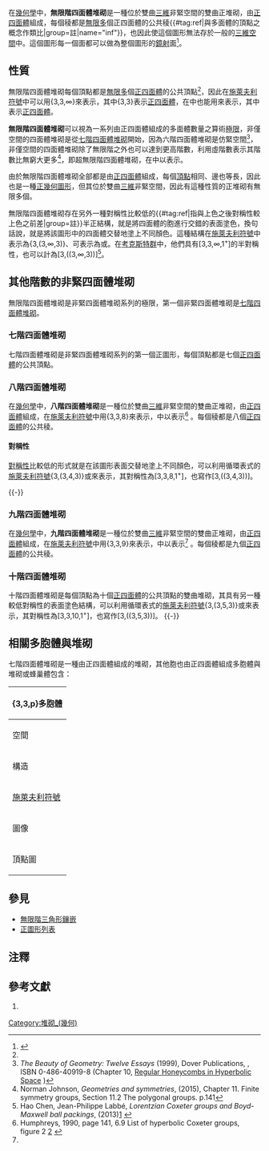 {{Polytopebox
| name = 無限階四面體堆砌
| imagename = Hyperbolic honeycomb 3-3-i poincare cc.png
| caption = [[庞加莱圆盘模型|雙曲龐加萊球體投影模型]]
| polytope = 無限階四面體堆砌
| Type = [[正圖形列表|雙曲正堆砌]]
| group_type = [[堆砌_(幾何)|堆砌]]
| Dimension = [[三維|三維]][[雙曲幾何|雙曲]][[空間|空間]]
| Cell = [[正四面体|{3,3}]] [[File:Uniform_polyhedron-33-t0.png|40px]]
| Face = [[正三角形|{3}]] [[Image:2-simplex_t0.svg|20px]]
| Vertice_type = [[無限階三角形鑲嵌|{3,∞}]], {(3,∞,3)}<br>[[File:H2_tiling_23i-4.png|40px]][[File:H2_tiling_33i-4.png|40px]]
| Schläfli = {3,3,∞}<BR>{3,(3,∞,3)}
| Coxeter_diagram = {{CDD|node_1|3|node|3|node|infin|node}}<BR>{{CDD|node_1|3|node|3|node|infin|node_h0}} = {{CDD|node_1|3|node|split1|branch|labelinfin}}
| Symmetry_group = [∞,3,3]<BR>[3,((3,∞,3))]
| dual = 三階三階無限邊形鑲嵌蜂巢體
| Properties = [[正圖形|正]]
}}
在[[幾何學|幾何學]]中，'''無限階四面體堆砌'''是一種位於雙曲[[三維|三維]]非緊空間的雙曲正堆砌，由[[正四面體|正四面體]]組成，每個稜都是[[無窮|無限多]]個正四面體的公共稜{{#tag:ref|與多面體的頂點之概念作類比|group=註|name="inf"}}，也因此使這個圖形無法存於一般的[[三維空間|三維空間]]中。這個圖形每一個面都可以做為整個圖形的[[鏡射|鏡射]]面<ref>{{cite journal en|last=George |first=Maxwell |coauthors= |year=1982 |title=''Sphere Packings and Hyperbolic Reflection Groups'' |journal=JOURNAL OF ALGEBRA |volume=79 |pages=78-97 |url=http://www.sciencedirect.com/science/article/pii/0021869382903180 |archiveurl=https://archive.is/20130630070017/http://www.sciencedirect.com/science/article/pii/0021869382903180 |doi=10.1016/0021-8693(82)90318-0 |accessdate=2016-07-28 |archivedate=2013-06-30 |deadurl=yes }}</ref>。

== 性質 ==
無限階四面體堆砌每個頂點都是[[無窮|無限多]]個[[正四面體|正四面體]]的公共頂點<ref group=註 name="inf"/>，因此在[[施萊夫利符號|施萊夫利符號]]中可以用{3,3,∞}來表示，其中{3,3}表示[[正四面體|正四面體]]，在{{link-en|考克斯特-迪肯符號|Coxeter-Dynkin diagram}}中也能用{{CDD|node_1|3|node|3|node|infin|node}}來表示，其中{{CDD|node_1|3|node|3|node}}表示[[正四面體|正四面體]]。

'''無限階四面體堆砌'''可以視為一系列由正四面體組成的多面體數量之算術[[極限|極限]]，非僅空間的四面體堆砌是從[[七階四面體堆砌|七階四面體堆砌]]開始，因為六階四面體堆砌是仿緊空間<ref>''The Beauty of Geometry: Twelve Essays'' (1999), Dover Publications, {{LCCN|99035678||}}, ISBN 0-486-40919-8 (Chapter 10, [http://www.mathunion.org/ICM/ICM1954.3/Main/icm1954.3.0155.0169.ocr.pdf Regular Honeycombs in Hyperbolic Space] {{Wayback|url=http://www.mathunion.org/ICM/ICM1954.3/Main/icm1954.3.0155.0169.ocr.pdf |date=20160610043106 }})</ref>，非僅空間的四面體堆砌除了無限階之外也可以達到更高階數，利用虛階數表示其階數比無窮大更多<ref>Norman Johnson, ''Geometries and symmetries'', (2015), Chapter 11. Finite symmetry groups, Section 11.2 The polygonal groups. p.141</ref>，即超無限階四面體堆砌，在{{link-en|考克斯特-迪肯符號|Coxeter-Dynkin diagram}}中以{{CDD|node_1|3|node|3|node|ultra|node}}表示。

由於無限階四面體堆砌全部都是由[[正四面體|正四面體]]組成，每個[[頂點_(幾何)|頂點]]相同、邊也等長，因此也是一種[[正幾何圖形|正幾何圖形]]，但其位於雙曲[[三維|三維]]非緊空間，因此有這種性質的正堆砌有無限多個。

無限階四面體堆砌存在另外一種對稱性比較低的{{#tag:ref|指與上色之後對稱性較上色之前差|group=註}}半正結構，就是將四面體的胞進行交錯的表面塗色，換句話說，就是將該圖形中的四面體交替地塗上不同顏色。這種結構在[[施萊夫利符號|施萊夫利符號]]中表示為{3,(3,∞,3)}、{{link-en|考克斯特-迪肯符號|Coxeter-Dynkin diagram}}可表示為{{CDD|node_1|3|node|3|node|infin|node_h0}}或{{CDD|node_1|3|node|split1|branch|labelinfin}}。在[[考克斯特群|考克斯特群]]中，他們具有[3,3,∞,1<sup>+</sup>]的半對稱性，也可以計為[3,((3,∞,3))]<ref>Hao Chen, Jean-Philippe Labbé, ''Lorentzian Coxeter groups and Boyd-Maxwell ball packings'', (2013)[http://arxiv.org/abs/1310.8608] {{Wayback|url=http://arxiv.org/abs/1310.8608 |date=20170919005449 }}</ref>。

== 其他階數的非緊四面體堆砌 ==
{{Polytopebox
| name = 八階四面體堆砌
| imagename = Hyperbolic honeycomb 3-3-8 poincare cc.png
| polytope = 八階四面體堆砌
| Type = [[正圖形列表|雙曲正堆砌]]
| group_type = [[堆砌_(幾何)|堆砌]]
| Dimension = [[三維|三維]][[雙曲幾何|雙曲]][[空間|空間]]
| Cell = [[正四面体|{3,3}]] [[File:Uniform_polyhedron-33-t0.png|40px]]
| Face = [[正三角形|{3}]] [[Image:2-simplex_t0.svg|20px]]
| Edge_figure = [[正八邊形|{8}]] [[Image:Regular_octagon_with_nodes.svg|20px]]
| Vertice_type = [[八階三角形鑲嵌|{3,8}]] {(3,4,3)}<BR>[[File:H2_tiling_238-4.png|40px]][[File:Uniform_tiling_433-t2.png|40px]]
| Schläfli = {3,3,8}<BR>{3,(3,4,3)}
| Coxeter_diagram = {{CDD|node_1|3|node|3|node|8|node}}<BR>{{CDD|node_1|3|node|3|node|8|node_h0}} = {{CDD|node_1|3|node|split1|branch|label4}}
| Symmetry_group = [3,3,8]<BR>[3,((3,4,3))]
| dual = 三階八邊形鑲嵌蜂巢體
| Properties = [[正圖形|正]]
}}
無限階四面體堆砌是非緊四面體堆砌系列的極限，第一個非緊四面體堆砌是[[七階四面體堆砌|七階四面體堆砌]]。
=== 七階四面體堆砌 ===
{{main|七階四面體堆砌}}
七階四面體堆砌是非緊四面體堆砌系列的第一個正圖形，每個頂點都是七個[[正四面體|正四面體]]的公共頂點。

=== 八階四面體堆砌 ===
在[[幾何學|幾何學]]中，'''八階四面體堆砌'''是一種位於雙曲[[三維|三維]]非緊空間的雙曲正堆砌，由[[正四面體|正四面體]]組成，在[[施萊夫利符號|施萊夫利符號]]中用{3,3,8}來表示，{{link-en|考克斯特-迪肯符號|Coxeter-Dynkin diagram}}中以{{CDD|node_1|3|node|3|node|8|node}}表示<ref name="Humphreys1990">Humphreys, 1990, page 141, 6.9 List of hyperbolic Coxeter groups, figure 2 [http://books.google.com/books?id=ODfjmOeNLMUC&lpg=PP1&ots=AX5SYxPQ9S&pg=PA141] {{Wayback|url=http://books.google.com/books?id=ODfjmOeNLMUC&lpg=PP1&ots=AX5SYxPQ9S&pg=PA141 |date=20140705153303 }}</ref> 。每個稜都是八個[[正四面體|正四面體]]的公共稜。

==== 對稱性 ====
[[對稱性|對稱性]]比較低的形式就是在該圖形表面交替地塗上不同顏色，可以利用循環表式的[[施萊夫利符號|施萊夫利符號]]{3,(3,4,3)}或{{link-en|考克斯特-迪肯符號|Coxeter-Dynkin diagram|考克斯特符號}}{{CDD|node_1|3|node|split1|branch|label4}}來表示，其對稱性為[3,3,8,1<sup>+</sup>]，也寫作[3,((3,4,3))]。

{{-}}

=== 九階四面體堆砌 ===
{{Polytopebox
| name = 九階四面體堆砌
| imagename = H3 339 UHS plane at infinity.png
| polytope = 九階四面體堆砌
| Type = [[正圖形列表|雙曲正堆砌]]
| group_type = [[堆砌_(幾何)|堆砌]]
| Dimension = [[三維|三維]][[雙曲幾何|雙曲]][[空間|空間]]
| Cell = [[正四面体|{3,3}]] [[File:Uniform_polyhedron-33-t0.png|40px]]
| Face = [[正三角形|{3}]] [[Image:2-simplex_t0.svg|20px]]
| Vertice_type = [[File:H2_tiling_239-4.png|50px]]<BR>({3,9})
| Schläfli = {3,3,9}
| Coxeter_diagram = {{CDD|node_1|3|node|3|node|9|node}}
| Symmetry_group = [9,3,3]
| dual = 三階九邊形鑲嵌蜂巢體
| Properties = [[正圖形|正]]
}}
在[[幾何學|幾何學]]中，'''九階四面體堆砌'''是一種位於雙曲[[三維|三維]]非緊空間的雙曲正堆砌，由[[正四面體|正四面體]]組成，在[[施萊夫利符號|施萊夫利符號]]中用{3,3,9}來表示，{{link-en|考克斯特-迪肯符號|Coxeter-Dynkin diagram}}中以{{CDD|node_1|3|node|3|node|9|node}}表示<ref name="Humphreys1990"/> 。每個稜都是九個[[正四面體|正四面體]]的公共稜。

=== 十階四面體堆砌 ===
十階四面體堆砌是每個頂點為十個[[正四面體|正四面體]]的公共頂點的雙曲堆砌，其具有另一種較低對稱性的表面塗色結構，可以利用循環表式的[[施萊夫利符號|施萊夫利符號]]{3,(3,5,3)}或{{link-en|考克斯特-迪肯符號|Coxeter-Dynkin diagram|考克斯特符號}}{{CDD|node_1|3|node|split1|branch|label5}}來表示，其對稱性為[3,3,10,1<sup>+</sup>]，也寫作[3,((3,5,3))]。
{{-}}

== 相關多胞體與堆砌 ==
七階四面體堆砌是一種由正四面體組成的堆砌，其他胞也由正四面體組成多胞體與堆砌或蜂巢體包含：
{| class=wikitable
!colspan=12|{3,3,p}多胞體
|-
!空間
!colspan=3|[[三維球面|S<sup>3</sup>]]
!colspan=4|{{link-en|雙曲空間|hyperbolic space|H<sup>3</sup>}}
|-
!構造
!colspan=3|有限
!仿緊
!colspan=3|非緊
|- style="text-align:center;vertical-align:top;"
![[施萊夫利符號|施萊夫利符號]]<BR>{{link-en|考克斯特-迪肯符號|Coxeter-Dynkin diagram|考克斯特符號}}
![[正五胞體|{3,3,3}]]<BR>{{CDD|node_1|3|node|3|node|3|node}}
![[正十六胞體|{3,3,4}]]<BR>{{CDD|node_1|3|node|3|node|4|node}}<BR>{{CDD|node_1|3|node|split1|nodes}}
![[正六百胞體|{3,3,5}]]<BR>{{CDD|node_1|3|node|3|node|5|node}}
![[六階四面體堆砌|{3,3,6}]]<BR>{{CDD|node_1|3|node|3|node|6|node}}<BR>{{CDD|node_1|3|node|split1|branch}}
![[七階四面體堆砌|{3,3,7}]]<BR>{{CDD|node_1|3|node|3|node|7|node}}
![[八階四面體堆砌|{3,3,8}]]<BR>{{CDD|node_1|3|node|3|node|8|node}}<BR>{{CDD|node_1|3|node|split1|branch|label4}}
<!--!{3,3,9}<BR>{{CDD|node_1|3|node|3|node|9|node}}-->
!... [[無限階四面體堆砌|{3,3,∞}]]<BR>{{CDD|node_1|3|node|3|node|infin|node}}<BR>{{CDD|node_1|3|node|split1|branch|labelinfin}}
|- style="text-align:center;"
!圖像
|[[File:Stereographic_polytope_5cell.png|60px]]
|[[File:Stereographic_polytope_16cell.png|60px]]
|[[File:Stereographic_polytope_600cell.png|60px]]
|[[File:H3_336_CC_center.png|80px]]
|[[File:H3_337_UHS_plane_at_infinity.png|60px]]
|[[File:H3_338_UHS_plane_at_infinity.png|60px]]
<!--|[[File:H3_339_UHS_plane_at_infinity.png|60px]]-->
|[[File:H3_33inf_UHS_plane_at_infinity.png|72px]]
|- style="text-align:center;vertical-align:top;"
!頂點圖
|[[File:5-cell_verf.png|60px]]<BR>[[正四面體|{3,3}]]<BR>{{CDD|node_1|3|node|3|node}}
|[[File:16-cell_verf.png|60px]]<BR>[[正八面體|{3,4}]]<BR>{{CDD|node_1|3|node|4|node}}<BR>{{CDD|node_1|split1|nodes}}
|[[File:600-cell_verf.png|60px]]<BR>[[正二十面體|{3,5}]]<BR>{{CDD|node_1|3|node|5|node}}
|[[File:Uniform_tiling_63-t2.png|60px]]<BR>[[正三角形鑲嵌|{3,6}]]<BR>{{CDD|node_1|3|node|6|node}}<BR>{{CDD|node_1|split1|branch}}
|[[File:H2_tiling_237-4.png|60px]]<BR>[[七階三角形鑲嵌|{3,7}]]<BR>{{CDD|node_1|3|node|7|node}}
|[[File:H2_tiling_238-4.png|60px]]<BR>[[八階三角形鑲嵌|{3,8}]]<BR>{{CDD|node_1|3|node|8|node}}<BR>{{CDD|node_1|split1|branch|label4}}
<!--|[[File:H2_tiling_239-4.png|60px]]<BR>[[order-9_triangular_tiling|{3,9}]]<BR>{{CDD|node_1|3|node|9|node}}-->
|[[File:H2_tiling_23i-4.png|60px]]<BR>[[無限階三角形鑲嵌|{3,∞}]]<BR>{{CDD|node_1|3|node|infin|node}}<BR>{{CDD|node_1|split1|branch|labelinfin}}
|}

== 參見 ==
*[[無限階三角形鑲嵌|無限階三角形鑲嵌]]
*[[正圖形列表|正圖形列表]]

== 注釋 ==
{{reflist|group="註"|2}}

== 參考文獻 ==
{{refbegin|2}}
# {{Cite book|title=The Beauty of Geometry: Twelve Essays|url=https://archive.org/details/beautyofgeometry0000coxe|year=1999|publisher=Dover Publications|lccn=99035678|isbn=0-486-40919-8|chapter=Chapter 10: Regular honeycombs in hyperbolic space}}
{{reflist}}
{{refend}}

[[Category:堆砌_(幾何)|Category:堆砌_(幾何)]]